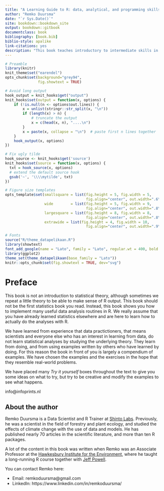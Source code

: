 ```yaml
--- 
title: "A Learning Guide to R: data, analytical, and programming skills."
author: "Remko Duursma"
date: "`r Sys.Date()`"
site: bookdown::bookdown_site
output: bookdown::gitbook
documentclass: book
bibliography: [book.bib]
biblio-style: apalike
link-citations: yes
description: "This book teaches introductory to intermediate skills in R."
---
```




```r
# Preamble
library(knitr)
knit_theme$set("earendel")
opts_chunk$set(background="grey94", 
               fig.showtext = TRUE)

# Avoid long output
hook_output = knit_hooks$get("output")
knit_hooks$set(output = function(x, options) {
    if (!is.null(n <- options$out.lines)) {
        x = unlist(stringr::str_split(x, "\n"))
        if (length(x) > n) {
            # truncate the output
            x = c(head(x, n), "....\n")
        }
        x = paste(x, collapse = "\n")  # paste first n lines together
    }
    hook_output(x, options)
})

# Fix ugly tilde
hook_source <- knit_hooks$get('source')
knit_hooks$set(source = function(x, options) {
  txt = hook_source(x, options)
  # extend the default source hook
  gsub('~', '\\\\mytilde', txt)
})

# Figure size templates
opts_template$set(smallsquare = list(fig.height = 5, fig.width = 5, 
                                     fig.align="center", out.width=".6\\linewidth"),
                  wide        = list(fig.height = 5, fig.width = 9, 
                                     fig.align="center", out.width=".8\\linewidth"),
                  largesquare = list(fig.height = 8, fig.width = 8, 
                                     fig.align="center", out.width=".8\\linewidth"),
                  extrawide = list(fig.height = 4, fig.width = 10,
                                     fig.align="center", out.width=".9\\linewidth"))

# Fonts
source("R/theme_datapelikaan.R")
library(showtext)
font_add_google(name = "Lato", family = "Lato", regular.wt = 400, bold.wt = 700)
library(ggplot2)
theme_set(theme_datapelikaan(base_family = "Lato"))
knitr::opts_chunk$set(fig.showtext = TRUE, dev="svg")


```


# Preface

This book is not an introduction to statistical theory, although sometimes we repeat a little theory to be able to make sense of R output. This book should not be the first statistics book you read. Instead, this book shows you how to implement many useful data analysis routines in R. We really assume that you have already learned statistics elsewhere and are here to learn how to actually do the analyses with R.

We have learned from experience that data practictioners, that means scientists and everyone else who has an interest in learning from data, do not learn statistical analyses by studying the underlying theory. They learn from doing, and from using examples written by others who have learned by doing. For this reason the book in front of you is largely a compendium of examples. We have chosen the examples and the exercises in the hope that they resemble real-world problems. 

We have placed many *Try it yourself* boxes throughout the text to give you some ideas on what to try, but try to be creative and modify the examples to see what happens.



info@infoprints.nl




## About the author

Remko Duursma is a Data Scientist and R Trainer at [Shinto Labs](http://www.shintolabs.nl). Previously, he was a scientist in the field of forestry and plant ecology, and studied the effects of climate change with the use of data and models. He has published nearly 70 articles in the scientific literature, and more than ten R packages. 

A lot of the content in this book was written when Remko was an Associate Professor at the [Hawkesbury Institute for the Environment](https://www.westernsydney.edu.au/hie), where he taught a long-running R course together with [Jeff Powell](https://www.westernsydney.edu.au/hie/people/researchers/assoc_prof_jeff_powell).

You can contact Remko here:

- Email: remkoduursma@gmail.com
- LinkedIn: https://www.linkedin.com/in/remkoduursma/












